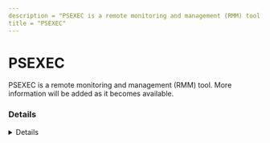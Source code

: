 ```yaml
---
description = "PSEXEC is a remote monitoring and management (RMM) tool. More information will be added as it becomes available."
title = "PSEXEC"
---
```




# PSEXEC

PSEXEC is a remote monitoring and management (RMM) tool. More information will be added as it becomes available.

### Details
<Details author={""}
         category={""}
         created={""}
         website={""}
         lastModified={"2/9/2024"}
         privileges={""}
         free={ false }
         verification={ false }
/>

#### Installation Paths
<Card code={ ["psexec.exe", "psexecsvc.exe"] }/>





### Forensic Artifacts




#### Network Artifacts
<EuiSpacer size="xl"/>
<NetworkArtifactsTable data={ [{"Description": "Known remote domains", "Domains": ["user_managed"], "Ports": []}] }/>




### Detections
- Detects potential network activity of PSEXEC RMM tool
  - [Sigma Rule](https://github.com/magicsword-io/LOLRMM/blob/main/detections/sigma/psexec_network_sigma.yml)
- Detects potential processes activity of PSEXEC RMM tool
  - [Sigma Rule](https://github.com/magicsword-io/LOLRMM/blob/main/detections/sigma/psexec_processes_sigma.yml)

### References
- [https://learn.microsoft.com/en-us/sysinternals/downloads/psexec](https://learn.microsoft.com/en-us/sysinternals/downloads/psexec)

